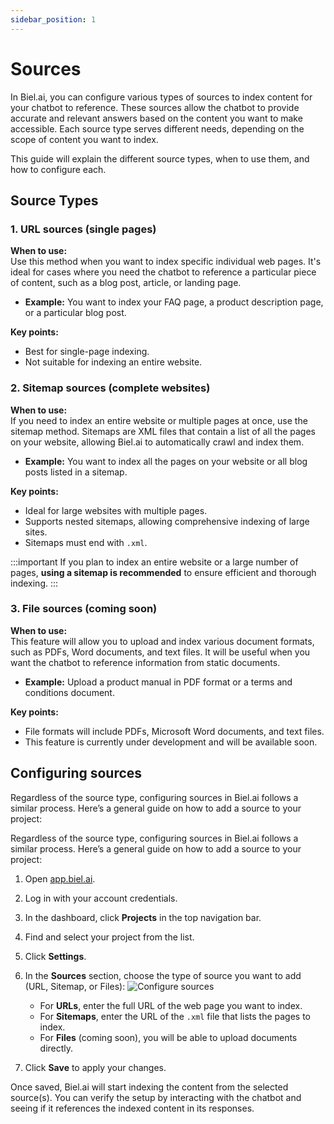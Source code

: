 ```yaml
---
sidebar_position: 1
---
```


# Sources

In Biel.ai, you can configure various types of sources to index content for your chatbot to reference.
These sources allow the chatbot to provide accurate and relevant answers based on the content you want to make accessible. Each source type serves different needs, depending on the scope of content you want to index.

This guide will explain the different source types, when to use them, and how to configure each.

## Source Types

### 1. **URL sources (single pages)**

**When to use:**  
Use this method when you want to index specific individual web pages. It's ideal for cases where you need the chatbot to reference a particular piece of content, such as a blog post, article, or landing page.

- **Example:** You want to index your FAQ page, a product description page, or a particular blog post.

**Key points:**
- Best for single-page indexing.
- Not suitable for indexing an entire website.

### 2. **Sitemap sources (complete websites)**

**When to use:**  
If you need to index an entire website or multiple pages at once, use the sitemap method. Sitemaps are XML files that contain a list of all the pages on your website, allowing Biel.ai to automatically crawl and index them.

- **Example:** You want to index all the pages on your website or all blog posts listed in a sitemap.

**Key points:**
- Ideal for large websites with multiple pages.
- Supports nested sitemaps, allowing comprehensive indexing of large sites.
- Sitemaps must end with `.xml`.

:::important
If you plan to index an entire website or a large number of pages, **using a sitemap is recommended** to ensure efficient and thorough indexing.
:::

### 3. **File sources (coming soon)**

**When to use:**  
This feature will allow you to upload and index various document formats, such as PDFs, Word documents, and text files. It will be useful when you want the chatbot to reference information from static documents.

- **Example:** Upload a product manual in PDF format or a terms and conditions document.

**Key points:**
- File formats will include PDFs, Microsoft Word documents, and text files.
- This feature is currently under development and will be available soon.

## Configuring sources

Regardless of the source type, configuring sources in Biel.ai follows a similar process. Here’s a general guide on how to add a source to your project:

Regardless of the source type, configuring sources in Biel.ai follows a similar process. Here’s a general guide on how to add a source to your project:

1. Open [app.biel.ai](https://app.biel.ai).
2. Log in with your account credentials.
3. In the dashboard, click **Projects** in the top navigation bar.
4. Find and select your project from the list.
5. Click **Settings**.
6. In the **Sources** section, choose the type of source you want to add (URL, Sitemap, or Files):
    ![Configure sources](./images/create-project.png)

    - For **URLs**, enter the full URL of the web page you want to index.
    - For **Sitemaps**, enter the URL of the `.xml` file that lists the pages to index.
    - For **Files** (coming soon), you will be able to upload documents directly.
7. Click **Save** to apply your changes.

Once saved, Biel.ai will start indexing the content from the selected source(s). You can verify the setup by interacting with the chatbot and seeing if it references the indexed content in its responses.
